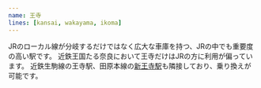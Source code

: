 ```yaml
---
name: 王寺
lines: [kansai, wakayama, ikoma]
---
```


JRのローカル線が分岐するだけではなく広大な車庫を持つ、JRの中でも重要度の高い駅です。
近鉄王国たる奈良において王寺だけはJRの方に利用が偏っています。
近鉄生駒線の王寺駅、田原本線の[新王寺駅](./shin-oji)も隣接しており、乗り換えが可能です。

